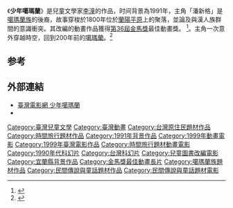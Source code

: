 
{{expand|time=2017-02-10T05:19:27+00:00}}

{{Infobox book
|書名      = 少年噶瑪蘭
|圖像      = 
|圖像說明   = 
|作者      = 少年噶瑪蘭
|譯者      = 
|插圖      = 
|封面設計   = 
|出版地     = 
|語言      = 繁體中文
|系列      = 
|題材      = 本土文學、兒童文學、原住民文化
|類型      = 
|出版者     = 天衛文化  
|出版日期   = 2004-08-20
}}
《'''少年噶瑪蘭'''》是兒童文學家[[李潼|李潼]]的作品，时间背景為1991年，主角「潘新格」是[[噶瑪蘭族|噶瑪蘭族]]的後裔，故事穿梭於1800年位於[[蘭陽平原|蘭陽平原]]上的聚落，並論及與漢人族群間的意識衝突。其改編的動畫作品獲得[[第36屆金馬獎|第36屆金馬獎]]最佳動畫獎。
<ref>{{cite news|title=【經典童在】穿越時空兩百年──《少年噶瑪蘭》台灣環境資訊協會|url=http://e-info.org.tw/node/102997|language=zh-hant|publisher=台灣環境資訊協會-環境資訊中心|date=2014-10-28|accessdate=2017-02-10|archive-date=2017-09-03|archive-url=https://web.archive.org/web/20170903234405/http://e-info.org.tw/node/102997|dead-url=no}}</ref>。主角一次意外穿越時空，回到200年前的[[噶瑪蘭|噶瑪蘭]]。<ref>{{cite news|title=台灣動畫影片展 10-15《少年噶瑪蘭》壓軸|url=http://newtalk.tw/news/view/2010-10-13/8874|language=zh-hant|publisher=新頭殼 newtalk|date=2010.10.13 05:17 PM;更新 2011.01.25 04:30 PM|accessdate=2017-02-10|archive-date=2017-02-11|archive-url=https://web.archive.org/web/20170211075425/http://newtalk.tw/news/view/2010-10-13/8874|dead-url=no}}</ref>

==参考==
{{reflist}}

==外部連結==
*[https://web.archive.org/web/20170827165031/http://www.taiwancinema.com/ct_15186_38 臺灣電影網 少年噶瑪蘭]
*{{IMDb title|tt11162414}}

[[Category:臺灣兒童文學|Category:臺灣兒童文學]]
[[Category:臺灣動畫|Category:臺灣動畫]]
[[Category:台灣原住民題材作品|Category:台灣原住民題材作品]]
[[Category:時間旅行題材作品|Category:時間旅行題材作品]]
[[Category:1991年背景作品|Category:1991年背景作品]]
[[Category:1999年動畫電影|Category:1999年動畫電影]]
[[Category:1999年臺灣電影作品|Category:1999年臺灣電影作品]]
[[Category:時間旅行題材動畫電影|Category:時間旅行題材動畫電影]]
[[Category:1990年代科幻片|Category:1990年代科幻片]]
[[Category:台灣科幻片|Category:台灣科幻片]]
[[Category:兒童圖書改編電影|Category:兒童圖書改編電影]]
[[Category:宜蘭縣背景作品|Category:宜蘭縣背景作品]]
[[Category:金馬獎最佳動畫長片|Category:金馬獎最佳動畫長片]]
[[Category:噶瑪蘭族題材作品|Category:噶瑪蘭族題材作品]]
[[Category:民間傳說與童話題材作品|Category:民間傳說與童話題材作品]]
[[Category:民間傳說與童話題材電影|Category:民間傳說與童話題材電影]]